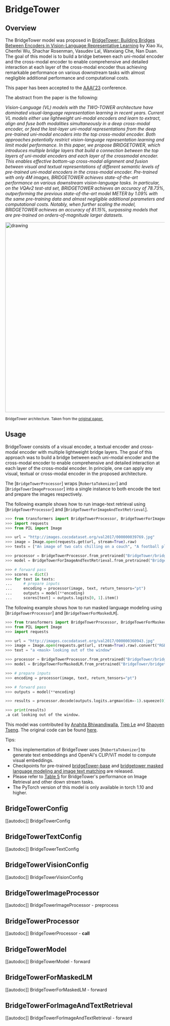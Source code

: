 <!--Copyright 2023 The Intel Labs Team Authors, The Microsoft Research Team Authors and HuggingFace Inc. team. All rights reserved.

Licensed under the Apache License, Version 2.0 (the "License"); you may not use this file except in compliance with
the License. You may obtain a copy of the License at

http://www.apache.org/licenses/LICENSE-2.0

Unless required by applicable law or agreed to in writing, software distributed under the License is distributed on
an "AS IS" BASIS, WITHOUT WARRANTIES OR CONDITIONS OF ANY KIND, either express or implied. See the License for the
specific language governing permissions and limitations under the License.
-->

# BridgeTower

## Overview

The BridgeTower model was proposed in [BridgeTower: Building Bridges Between Encoders in Vision-Language Representative Learning](https://arxiv.org/abs/2206.08657) by Xiao Xu, Chenfei Wu, Shachar Rosenman, Vasudev Lal, Wanxiang Che, Nan Duan. The goal of this model is to build a
bridge between each uni-modal encoder and the cross-modal encoder to enable comprehensive and detailed interaction at each layer of the cross-modal encoder thus achieving remarkable performance on various downstream tasks with almost negligible additional performance and computational costs.

This paper has been accepted to the [AAAI'23](https://aaai.org/Conferences/AAAI-23/) conference. 

The abstract from the paper is the following:

*Vision-Language (VL) models with the TWO-TOWER architecture have dominated visual-language representation learning in recent years.
Current VL models either use lightweight uni-modal encoders and learn to extract, align and fuse both modalities simultaneously in a deep cross-modal encoder, or feed the last-layer uni-modal representations from the deep pre-trained uni-modal encoders into the top cross-modal encoder.
Both approaches potentially restrict vision-language representation learning and limit model performance. In this paper, we propose BRIDGETOWER, which introduces multiple bridge layers that build a connection between the top layers of uni-modal encoders and each layer of the crossmodal encoder.
This enables effective bottom-up cross-modal alignment and fusion between visual and textual representations of different semantic levels of pre-trained uni-modal encoders in the cross-modal encoder. Pre-trained with only 4M images, BRIDGETOWER achieves state-of-the-art performance on various downstream vision-language tasks.
In particular, on the VQAv2 test-std set, BRIDGETOWER achieves an accuracy of 78.73%, outperforming the previous state-of-the-art model METER by 1.09% with the same pre-training data and almost negligible additional parameters and computational costs.
Notably, when further scaling the model, BRIDGETOWER achieves an accuracy of 81.15%, surpassing models that are pre-trained on orders-of-magnitude larger datasets.*

<img src="https://huggingface.co/datasets/huggingface/documentation-images/resolve/main/transformers/model_doc/bridgetower_architecture%20.jpg"
alt="drawing" width="600"/>

<small> BridgeTower architecture. Taken from the <a href="https://arxiv.org/abs/2206.08657">original paper.</a> </small>

## Usage

BridgeTower consists of a visual encoder, a textual encoder and cross-modal encoder with multiple lightweight bridge layers.
The goal of this approach was to build a bridge between each uni-modal encoder and the cross-modal encoder to enable comprehensive and detailed interaction at each layer of the cross-modal encoder.
In principle, one can apply any visual, textual or cross-modal encoder in the proposed architecture.

The [`BridgeTowerProcessor`] wraps [`RobertaTokenizer`] and [`BridgeTowerImageProcessor`] into a single instance to both
encode the text and prepare the images respectively.

The following example shows how to run image-text retrieval using [`BridgeTowerProcessor`] and [`BridgeTowerForImageAndTextRetrieval`].
```python
>>> from transformers import BridgeTowerProcessor, BridgeTowerForImageAndTextRetrieval
>>> import requests
>>> from PIL import Image

>>> url = "http://images.cocodataset.org/val2017/000000039769.jpg"
>>> image = Image.open(requests.get(url, stream=True).raw)
>>> texts = ["An image of two cats chilling on a couch", "A football player scoring a goal"]

>>> processor = BridgeTowerProcessor.from_pretrained("BridgeTower/bridgetower-base-itm-mlm")
>>> model = BridgeTowerForImageAndTextRetrieval.from_pretrained("BridgeTower/bridgetower-base-itm-mlm")

>>> # forward pass
>>> scores = dict()
>>> for text in texts:
...     # prepare inputs
...     encoding = processor(image, text, return_tensors="pt")
...     outputs = model(**encoding)
...     scores[text] = outputs.logits[0, 1].item()
```

The following example shows how to run masked language modeling using [`BridgeTowerProcessor`] and [`BridgeTowerForMaskedLM`].

```python
>>> from transformers import BridgeTowerProcessor, BridgeTowerForMaskedLM
>>> from PIL import Image
>>> import requests

>>> url = "http://images.cocodataset.org/val2017/000000360943.jpg"
>>> image = Image.open(requests.get(url, stream=True).raw).convert("RGB")
>>> text = "a <mask> looking out of the window"

>>> processor = BridgeTowerProcessor.from_pretrained("BridgeTower/bridgetower-base-itm-mlm")
>>> model = BridgeTowerForMaskedLM.from_pretrained("BridgeTower/bridgetower-base-itm-mlm")

>>> # prepare inputs
>>> encoding = processor(image, text, return_tensors="pt")

>>> # forward pass
>>> outputs = model(**encoding)

>>> results = processor.decode(outputs.logits.argmax(dim=-1).squeeze(0).tolist())

>>> print(results)
.a cat looking out of the window.
```

This model was contributed by [Anahita Bhiwandiwalla](https://huggingface.co/anahita-b), [Tiep Le](https://huggingface.co/Tile) and [Shaoyen Tseng](https://huggingface.co/shaoyent). The original code can be found [here](https://github.com/microsoft/BridgeTower).


Tips:

- This implementation of BridgeTower uses [`RobertaTokenizer`] to generate text embeddings and OpenAI's CLIP/ViT model to compute visual embeddings.
- Checkpoints for pre-trained [bridgeTower-base](https://huggingface.co/BridgeTower/bridgetower-base) and [bridgetower masked language modeling and image text matching](https://huggingface.co/BridgeTower/bridgetower-base-itm-mlm) are released.
- Please refer to [Table 5](https://arxiv.org/pdf/2206.08657.pdf) for BridgeTower's performance on Image Retrieval and other down stream tasks.
- The PyTorch version of this model is only available in torch 1.10 and higher.


## BridgeTowerConfig

[[autodoc]] BridgeTowerConfig

## BridgeTowerTextConfig

[[autodoc]] BridgeTowerTextConfig

## BridgeTowerVisionConfig

[[autodoc]] BridgeTowerVisionConfig

## BridgeTowerImageProcessor

[[autodoc]] BridgeTowerImageProcessor
    - preprocess

## BridgeTowerProcessor

[[autodoc]] BridgeTowerProcessor
    - __call__

## BridgeTowerModel

[[autodoc]] BridgeTowerModel
    - forward

## BridgeTowerForMaskedLM

[[autodoc]] BridgeTowerForMaskedLM
    - forward

## BridgeTowerForImageAndTextRetrieval

[[autodoc]] BridgeTowerForImageAndTextRetrieval
    - forward

